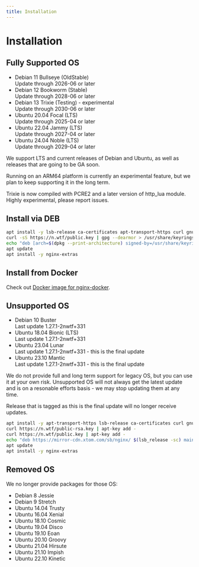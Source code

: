 ```yaml
---
title: Installation
---
```



# Installation

## Fully Supported OS

* Debian 11 Bullseye (OldStable) <br /><SecondaryText>Update through 2026-06 or later</SecondaryText>
* Debian 12 Bookworm (Stable) <br /><SecondaryText>Update through 2028-06 or later</SecondaryText>
* Debian 13 Trixie (Testing) - experimental <br /><SecondaryText>Update through 2030-06 or later</SecondaryText>
* Ubuntu 20.04 Focal (LTS) <br /><SecondaryText>Update through 2025-04 or later</SecondaryText>
* Ubuntu 22.04 Jammy (LTS) <br /><SecondaryText>Update through 2027-04 or later</SecondaryText>
* Ubuntu 24.04 Noble (LTS) <br /><SecondaryText>Update through 2029-04 or later</SecondaryText>

We support LTS and current releases of Debian and Ubuntu, as well as releases that are going to be GA soon.

Running on an ARM64 platform is currently an experimental feature, but we plan to keep supporting it in the long term.

Trixie is now compiled with PCRE2 and a later version of http_lua module. Highly experimental, please report issues.

## Install via DEB

```sh
apt install -y lsb-release ca-certificates apt-transport-https curl gnupg dpkg
curl -sS https://n.wtf/public.key | gpg --dearmor > /usr/share/keyrings/n.wtf.gpg
echo "deb [arch=$(dpkg --print-architecture) signed-by=/usr/share/keyrings/n.wtf.gpg] https://mirror-cdn.xtom.com/sb/nginx/ $(lsb_release -sc) main" > /etc/apt/sources.list.d/n.wtf.list
apt update
apt install -y nginx-extras
```

## Install from Docker

Check out [Docker image for nginx-docker](https://github.com/u-sb/nginx-docker).

## Unsupported OS

* Debian 10 Buster <br /><SecondaryText>Last update 1.27.1-2nwtf+331</SecondaryText>
* Ubuntu 18.04 Bionic (LTS) <br /><SecondaryText>Last update 1.27.1-2nwtf+331</SecondaryText>
* Ubuntu 23.04 Lunar <br /><SecondaryText>Last update 1.27.1-2nwtf+331 - this is the final update</SecondaryText>
* Ubuntu 23.10 Mantic <br /><SecondaryText>Last update 1.27.1-2nwtf+331 - this is the final update</SecondaryText>

We do not provide full and long term support for legacy OS, but you can use it at your own risk. Unsupported OS will not always get the latest update and is on a resonable efforts basis - we may stop updating them at any time.

Release that is tagged as <SecondaryText>this is the final update</SecondaryText> will no longer receive updates.

``` sh
apt install -y apt-transport-https lsb-release ca-certificates curl gnupg
curl https://n.wtf/public-rsa.key | apt-key add -
curl https://n.wtf/public.key | apt-key add -
echo "deb https://mirror-cdn.xtom.com/sb/nginx/ $(lsb_release -sc) main" > /etc/apt/sources.list.d/n.wtf.list
apt update
apt install -y nginx-extras
```

## Removed OS

We no longer provide packages for those OS:

* Debian 8 Jessie
* Debian 9 Stretch
* Ubuntu 14.04 Trusty
* Ubuntu 16.04 Xenial
* Ubuntu 18.10 Cosmic
* Ubuntu 19.04 Disco
* Ubuntu 19.10 Eoan
* Ubuntu 20.10 Groovy
* Ubuntu 21.04 Hirsute
* Ubuntu 21.10 Impish
* Ubuntu 22.10 Kinetic

